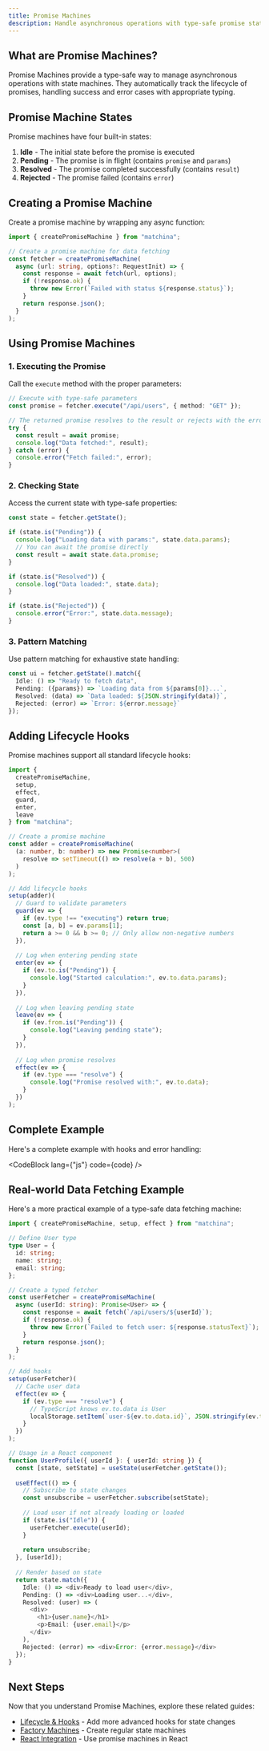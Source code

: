 ```yaml
---
title: Promise Machines
description: Handle asynchronous operations with type-safe promise state machines
---
```



## What are Promise Machines?

Promise Machines provide a type-safe way to manage asynchronous operations with state machines. They automatically track the lifecycle of promises, handling success and error cases with appropriate typing.

<PromiseMachineDiagram />

## Promise Machine States

Promise machines have four built-in states:

1. **Idle** - The initial state before the promise is executed
2. **Pending** - The promise is in flight (contains `promise` and `params`)
3. **Resolved** - The promise completed successfully (contains `result`)
4. **Rejected** - The promise failed (contains `error`)

## Creating a Promise Machine

Create a promise machine by wrapping any async function:

```ts
import { createPromiseMachine } from "matchina";

// Create a promise machine for data fetching
const fetcher = createPromiseMachine(
  async (url: string, options?: RequestInit) => {
    const response = await fetch(url, options);
    if (!response.ok) {
      throw new Error(`Failed with status ${response.status}`);
    }
    return response.json();
  }
);
```

## Using Promise Machines

### 1. Executing the Promise

Call the `execute` method with the proper parameters:

```ts
// Execute with type-safe parameters
const promise = fetcher.execute("/api/users", { method: "GET" });

// The returned promise resolves to the result or rejects with the error
try {
  const result = await promise;
  console.log("Data fetched:", result);
} catch (error) {
  console.error("Fetch failed:", error);
}
```

### 2. Checking State

Access the current state with type-safe properties:

```ts
const state = fetcher.getState();

if (state.is("Pending")) {
  console.log("Loading data with params:", state.data.params);
  // You can await the promise directly
  const result = await state.data.promise;
}

if (state.is("Resolved")) {
  console.log("Data loaded:", state.data);
}

if (state.is("Rejected")) {
  console.error("Error:", state.data.message);
}
```

### 3. Pattern Matching

Use pattern matching for exhaustive state handling:

```ts
const ui = fetcher.getState().match({
  Idle: () => "Ready to fetch data",
  Pending: ({params}) => `Loading data from ${params[0]}...`,
  Resolved: (data) => `Data loaded: ${JSON.stringify(data)}`,
  Rejected: (error) => `Error: ${error.message}`
});
```

## Adding Lifecycle Hooks

Promise machines support all standard lifecycle hooks:

```ts
import { 
  createPromiseMachine, 
  setup, 
  effect, 
  guard, 
  enter, 
  leave 
} from "matchina";

// Create a promise machine
const adder = createPromiseMachine(
  (a: number, b: number) => new Promise<number>(
    resolve => setTimeout(() => resolve(a + b), 500)
  )
);

// Add lifecycle hooks
setup(adder)(
  // Guard to validate parameters
  guard(ev => {
    if (ev.type !== "executing") return true;
    const [a, b] = ev.params[1];
    return a >= 0 && b >= 0; // Only allow non-negative numbers
  }),
  
  // Log when entering pending state
  enter(ev => {
    if (ev.to.is("Pending")) {
      console.log("Started calculation:", ev.to.data.params);
    }
  }),
  
  // Log when leaving pending state
  leave(ev => {
    if (ev.from.is("Pending")) {
      console.log("Leaving pending state");
    }
  }),
  
  // Log when promise resolves
  effect(ev => {
    if (ev.type === "resolve") {
      console.log("Promise resolved with:", ev.to.data);
    }
  })
);
```

## Complete Example

Here's a complete example with hooks and error handling:

<CodeBlock lang={"js"} code={code} />

## Real-world Data Fetching Example

Here's a more practical example of a type-safe data fetching machine:

```ts
import { createPromiseMachine, setup, effect } from "matchina";

// Define User type
type User = {
  id: string;
  name: string;
  email: string;
};

// Create a typed fetcher
const userFetcher = createPromiseMachine(
  async (userId: string): Promise<User> => {
    const response = await fetch(`/api/users/${userId}`);
    if (!response.ok) {
      throw new Error(`Failed to fetch user: ${response.statusText}`);
    }
    return response.json();
  }
);

// Add hooks
setup(userFetcher)(
  // Cache user data
  effect(ev => {
    if (ev.type === "resolve") {
      // TypeScript knows ev.to.data is User
      localStorage.setItem(`user-${ev.to.data.id}`, JSON.stringify(ev.to.data));
    }
  })
);

// Usage in a React component
function UserProfile({ userId }: { userId: string }) {
  const [state, setState] = useState(userFetcher.getState());
  
  useEffect(() => {
    // Subscribe to state changes
    const unsubscribe = userFetcher.subscribe(setState);
    
    // Load user if not already loading or loaded
    if (state.is("Idle")) {
      userFetcher.execute(userId);
    }
    
    return unsubscribe;
  }, [userId]);
  
  // Render based on state
  return state.match({
    Idle: () => <div>Ready to load user</div>,
    Pending: () => <div>Loading user...</div>,
    Resolved: (user) => (
      <div>
        <h1>{user.name}</h1>
        <p>Email: {user.email}</p>
      </div>
    ),
    Rejected: (error) => <div>Error: {error.message}</div>
  });
}
```

## Next Steps

Now that you understand Promise Machines, explore these related guides:

- [Lifecycle & Hooks](./lifecycle/) - Add more advanced hooks for state changes
- [Factory Machines](./machines/) - Create regular state machines
- [React Integration](./integrations/) - Use promise machines in React
